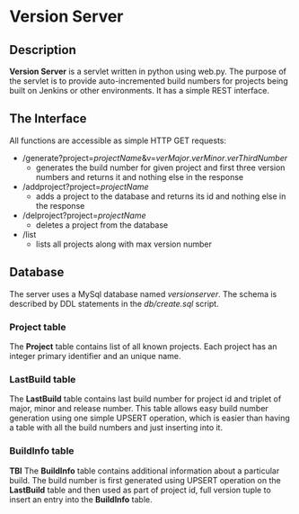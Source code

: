 = Version Server =

== Description ==

'''Version Server''' is a servlet written in python using web.py.
The purpose of the servlet is to provide auto-incremented build numbers for projects being built on Jenkins
or other environments. It has a simple REST interface.

== The Interface ==

All functions are accessible as simple HTTP GET requests:

* /generate?project=''projectName''&v=''verMajor''.''verMinor''.''verThirdNumber''
** generates the build number for given project and first three version numbers and returns it and nothing else in the response
* /addproject?project=''projectName''
** adds a project to the database and returns its id and nothing else in the response
* /delproject?project=''projectName''
** deletes a project from the database
* /list
** lists all projects along with max version number

== Database ==

The server uses a MySql database named ''versionserver''.
The schema is described by DDL statements in the ''db/create.sql'' script.

=== Project table ===
The '''Project''' table contains list of all known projects. Each project has an integer primary identifier
and an unique name.

=== LastBuild table ===
The '''LastBuild''' table contains last build number for project id and triplet of major, minor and release number.
This table allows easy build number generation using one simple UPSERT operation, which is easier
than having a table with all the build numbers and just inserting into it.

=== BuildInfo table ===
'''TBI'''
The '''BuildInfo''' table contains additional information about a particular build. The build number is first generated
using UPSERT operation on the '''LastBuild''' table and then used as part of project id, full version tuple
to insert an entry into the '''BuildInfo''' table.

